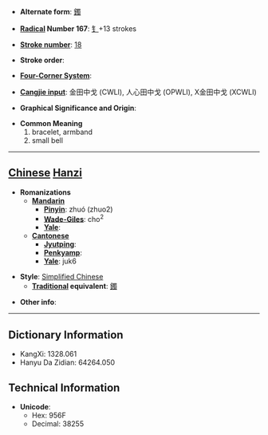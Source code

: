 * '''Alternate form''': [[鐲]]

* '''[[Wiktionary:Chinese radical index| Radical]] Number 167''': [[Wiktionary:Chinese radical index 钅|钅]]+13 strokes

* '''[[Wiktionary:Chinese total strokes index|Stroke number]]''': [[Wiktionary:Chinese total strokes index 18|18]]

* '''Stroke order''': 

* '''[[Wiktionary:Chinese four corner index|Four-Corner System]]''': 

* '''[[Wiktionary:Chinese Cangjie index|Cangjie input]]''': 金田中戈 (CWLI), 人心田中戈 (OPWLI), X金田中戈 (XCWLI)

* '''Graphical Significance and Origin''': 

* '''Common Meaning'''
*#bracelet, armband
*# small bell


----

== [[Chinese]] [[Hanzi]] ==

* '''Romanizations'''
** '''[[Mandarin]]'''
*** '''[[Pinyin]]''': zhuó (zhuo2)
*** '''[[Wade-Giles]]''': cho<sup>2</sup>
*** '''[[Yale]]''': 
** '''[[Cantonese]]'''
*** '''[[Jyutping]]''':
*** '''[[Penkyamp]]''': 
*** '''[[Yale]]''': juk6

* '''Style''': [[Simplified Chinese]] 
** '''[[Traditional Chinese|Traditional]] equivalent''': [[鐲]]

* '''Other info''': 

----

== Dictionary Information ==

* KangXi: 1328.061
* Hanyu Da Zidian: 64264.050

== Technical Information ==

* '''Unicode''':
** Hex: 956F
** Decimal: 38255